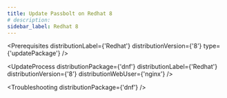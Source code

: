 ```yaml
---
title: Update Passbolt on Redhat 8
# description:
sidebar_label: Redhat 8
---
```



<Prerequisites
  distributionLabel={'Redhat'}
  distributionVersion={'8'}
  type={'updatePackage'}
/>

<UpdateProcess 
  distributionPackage={'dnf'}
  distributionLabel={'Redhat'}
  distributionVersion={'8'} 
  distributionWebUser={'nginx'}
/>

<Troubleshooting distributionPackage={'dnf'} />

<InCaseOfIssues />